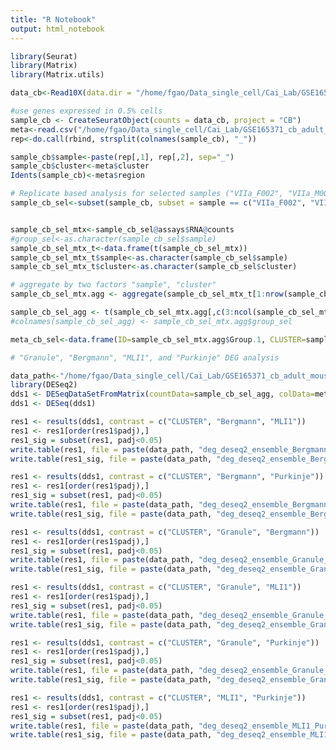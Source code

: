 ```yaml
---
title: "R Notebook"
output: html_notebook
---
```


```r

library(Seurat)
library(Matrix)
library(Matrix.utils)

data_cb<-Read10X(data.dir = "/home/fgao/Data_single_cell/Cai_Lab/GSE165371_cb_adult_mouse", gene.column=1)

#use genes expressed in 0.5% cells
sample_cb <- CreateSeuratObject(counts = data_cb, project = "CB")
meta<-read.csv("/home/fgao/Data_single_cell/Cai_Lab/GSE165371_cb_adult_mouse/cerebellum-atlas-analysis/data/cluster_metadata.csv", header=T)
rep<-do.call(rbind, strsplit(colnames(sample_cb), "_"))

sample_cb$sample<-paste(rep[,1], rep[,2], sep="_")
sample_cb$cluster<-meta$cluster
Idents(sample_cb)<-meta$region

# Replicate based analysis for selected samples ("VIIa_F002", "VIIa_M002", "VIIa_M006", "VIIb_F002", "VIIb_M002", "VIIb_M006", "VIIc_M002", "VIId_M002")
sample_cb_sel<-subset(sample_cb, subset = sample == c("VIIa_F002", "VIIa_M002", "VIIa_M006", "VIIb_F002", "VIIb_M002", "VIIb_M006", "VIIc_M002", "VIId_M002"))


sample_cb_sel_mtx<-sample_cb_sel@assays$RNA@counts 
#group_sel<-as.character(sample_cb_sel$sample)
sample_cb_sel_mtx_t<-data.frame(t(sample_cb_sel_mtx))
sample_cb_sel_mtx_t$sample<-as.character(sample_cb_sel$sample)
sample_cb_sel_mtx_t$cluster<-as.character(sample_cb_sel$cluster)

# aggregate by two factors "sample", "cluster"
sample_cb_sel_mtx.agg <- aggregate(sample_cb_sel_mtx_t[1:nrow(sample_cb_sel_mtx)], by=list(sample_cb_sel_mtx_t$sample, sample_cb_sel_mtx_t$cluster), sum)

sample_cb_sel_agg <- t(sample_cb_sel_mtx.agg[,c(3:ncol(sample_cb_sel_mtx.agg))])
#colnames(sample_cb_sel_agg) <- sample_cb_sel_mtx.agg$group_sel

meta_cb_sel<-data.frame(ID=sample_cb_sel_mtx.agg$Group.1, CLUSTER=sample_cb_sel_mtx.agg$Group.2)

# "Granule", "Bergmann", "MLI1", and "Purkinje" DEG analysis

data_path<-"/home/fgao/Data_single_cell/Cai_Lab/GSE165371_cb_adult_mouse/"
library(DESeq2)  
dds1 <- DESeqDataSetFromMatrix(countData=sample_cb_sel_agg, colData=meta_cb_sel, design=~CLUSTER)
dds1 <- DESeq(dds1)

res1 <- results(dds1, contrast = c("CLUSTER", "Bergmann", "MLI1"))
res1 <- res1[order(res1$padj),]
res1_sig = subset(res1, padj<0.05)
write.table(res1, file = paste(data_path, "deg_deseq2_ensemble_Bergmann_MLI1.txt", sep=""), quote=F, sep="\t")
write.table(res1_sig, file = paste(data_path, "deg_deseq2_ensemble_Bergmann_MLI1_sig.txt", sep=""), quote=F, sep="\t")

res1 <- results(dds1, contrast = c("CLUSTER", "Bergmann", "Purkinje"))
res1 <- res1[order(res1$padj),]
res1_sig = subset(res1, padj<0.05)
write.table(res1, file = paste(data_path, "deg_deseq2_ensemble_Bergmann_Purkinje.txt", sep=""), quote=F, sep="\t")
write.table(res1_sig, file = paste(data_path, "deg_deseq2_ensemble_Bergmann_Purkinje_sig.txt", sep=""), quote=F, sep="\t")

res1 <- results(dds1, contrast = c("CLUSTER", "Granule", "Bergmann"))
res1 <- res1[order(res1$padj),]
res1_sig = subset(res1, padj<0.05)
write.table(res1, file = paste(data_path, "deg_deseq2_ensemble_Granule_Bergmann.txt", sep=""), quote=F, sep="\t")
write.table(res1_sig, file = paste(data_path, "deg_deseq2_ensemble_Granule_Bergmann_sig.txt", sep=""), quote=F, sep="\t")

res1 <- results(dds1, contrast = c("CLUSTER", "Granule", "MLI1"))
res1 <- res1[order(res1$padj),]
res1_sig = subset(res1, padj<0.05)
write.table(res1, file = paste(data_path, "deg_deseq2_ensemble_Granule_MLI1.txt", sep=""), quote=F, sep="\t")
write.table(res1_sig, file = paste(data_path, "deg_deseq2_ensemble_Granule_MLI1_sig.txt", sep=""), quote=F, sep="\t")

res1 <- results(dds1, contrast = c("CLUSTER", "Granule", "Purkinje"))
res1 <- res1[order(res1$padj),]
res1_sig = subset(res1, padj<0.05)
write.table(res1, file = paste(data_path, "deg_deseq2_ensemble_Granule_Purkinje.txt", sep=""), quote=F, sep="\t")
write.table(res1_sig, file = paste(data_path, "deg_deseq2_ensemble_Granule_Purkinje_sig.txt", sep=""), quote=F, sep="\t")

res1 <- results(dds1, contrast = c("CLUSTER", "MLI1", "Purkinje"))
res1 <- res1[order(res1$padj),]
res1_sig = subset(res1, padj<0.05)
write.table(res1, file = paste(data_path, "deg_deseq2_ensemble_MLI1_Purkinje.txt", sep=""), quote=F, sep="\t")
write.table(res1_sig, file = paste(data_path, "deg_deseq2_ensemble_MLI1_Purkinje_sig.txt", sep=""), quote=F, sep="\t")

```

